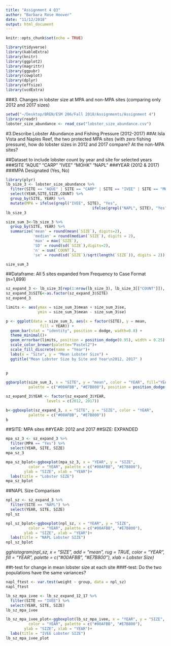 ```yaml
---
title: "Assignment 4 Q3"
author: "Barbara Rose Hoover"
date: "11/12/2018"
output: html_document
---
```


```r
knitr::opts_chunk$set(echo = TRUE)
```


```r
library(tidyverse)
library(kableExtra) 
library(knitr)
library(ggplot2)
library(magrittr)
library(ggpubr)
library(cowplot)
library(dplyr)
library(effsize) 
library(vcdExtra)
```


###3. Changes in lobster size at MPA and non-MPA sites (comparing only 2012 and 2017 sizes)

```r
setwd("~/Desktop/BREN/ESM 206/Fall 2018/Assignments/Assignment 4")
library(readr)
lobster_size_abundance <- read_csv("lobster_size_abundance.csv")
```

#3.Describe Lobster Abundance and Fishing Pressure (2012-2017)
##At Isla Vista and Naples Reef, the two protected MPA sites (with zero fishing pressure), how do lobster sizes in 2012 and 2017 compare? At the non-MPA sites?

##Dataset to include lobster count by year and site for selected years
###SITE "AQUE" "CARP" "IVEE" "MOHK" "NAPL"
###YEAR (2012 & 2017)
###MPA Designated (Yes, No)
```r
library(plyr)
lb_size_3 <- lobster_size_abundance %>%
  filter(SITE == "AQUE" | SITE == "CARP" | SITE == "IVEE" | SITE == "MOHK" | SITE == "NAPL", YEAR == "2017" | YEAR == "2012",  COUNT != "0") %>%
  select(YEAR,SITE,SIZE,COUNT) %>% 
  group_by(SITE, YEAR) %>%
  mutate(MPA = ifelse(grepl("IVEE", SITE), "Yes",
                                      ifelse(grepl("NAPL", SITE), "Yes", "No")))
lb_size_3
```

```r
size_sum_3<-lb_size_3 %>% 
  group_by(SITE, YEAR) %>%
  summarize('mean' = round(mean(`SIZE`), digits=2),
            'median' = round(median(`SIZE`), digits = 2),
            'max' = max(`SIZE`),
            'SD' = round(sd(`SIZE`),digits=2), 
            'n' = sum(`COUNT`),
            'se' = round(sd(`SIZE`)/sqrt(length(`SIZE`)), digits = 2))

size_sum_3
```

##Dataframe: All 5 sites expanded from Frequency to Case Format (n=1,899)
```r
sz_expand_3 <- lb_size_3[rep(1:nrow(lb_size_3), lb_size_3[["COUNT"]]), ]
sz_expand_3$SITE<-as.factor(sz_expand_3$SITE)
sz_expand_3
```

```r
limits <- aes(ymax = size_sum_3$mean + size_sum_3$se,
              ymin = size_sum_3$mean - size_sum_3$se)

p <- ggplot(data = size_sum_3, aes(x = factor(SITE), y = mean,
               fill = YEAR)) +
  geom_bar(stat = "identity", position = dodge, width=0.8) +
  theme_minimal()+
  geom_errorbar(limits, position = position_dodge(0.95), width = 0.25) +
  scale_color_brewer(palette="Pastel2")+
  scale_fill_discrete(name = "Year")+
  labs(x = "Site", y = "Mean Lobster Size") +
  ggtitle("Mean Lobster Size by Site and Year\n2012, 2017" )
  
  
p

```

```r
ggbarplot(size_sum_3, x = "SITE", y = "mean", color = "YEAR", fill="YEAR",
          palette = c("#00AFBB", "#E7B800"), position = position_dodge(0.8), add = c("mean_se", "jitter"))

```


```r
sz_expand_3$YEAR <- factor(sz_expand_3$YEAR, 
                  levels = c(2012, 2017))

b<-ggboxplot(sz_expand_3, x = "SITE", y = "SIZE", color = "YEAR",
          palette = c("#00AFBB", "#E7B800"))
b
```

##SITE: MPA sites 
##YEAR: 2012 and 2017
##SIZE: EXPANDED 
```r
mpa_sz_3 <- sz_expand_3 %>% 
  filter(MPA == "Yes") %>% 
  select(YEAR, SITE, SIZE)
mpa_sz_3 
```

```r
mpa_sz_bplot<-ggboxplot(mpa_sz_3, x = "YEAR", y = "SIZE", 
          color = "YEAR", palette = c("#00AFBB", "#E7B800"),
        ylab = "SIZE", xlab = "YEAR")+
  labs(title = "Lobster SIZE")
mpa_sz_bplot
```

##NAPL Size Comparison 
```r
npl_sz <- sz_expand_3 %>% 
  filter(SITE == "NAPL") %>% 
  select(YEAR, SITE, SIZE)
npl_sz 

npl_sz_bplot<-ggboxplot(npl_sz, x = "YEAR", y = "SIZE", 
          color = "YEAR", palette = c("#00AFBB", "#E7B800"),
        ylab = "SIZE", xlab = "YEAR")+
  labs(title = "NAPL Lobster SIZE")
npl_sz_bplot

```

*gghistogram(npl_sz, x = "SIZE",
   add = "mean", rug = TRUE,
   color = "YEAR", fill = "YEAR",
   palette = c("#00AFBB", "#E7B800"),
   xlab = Lobster Size)*

##t-test for change in mean lobster size at each site 
###f-test: Do the two populations have the same variances?

```r
napl_ftest <- var.test(weight ~ group, data = npl_sz)
napl_ftest
```


```r
lb_sz_mpa_ivee <- lb_sz_expand_12_17 %>% 
  filter(SITE == "IVEE") %>% 
  select(YEAR, SITE, SIZE)
lb_sz_mpa_ivee 

lb_sz_mpa_ivee_plot<-ggboxplot(lb_sz_mpa_ivee, x = "YEAR", y = "SIZE", 
          color = "YEAR", palette = c("#00AFBB", "#E7B800"),
        ylab = "SIZE", xlab = "YEAR")+
  labs(title = "IVEE Lobster SIZE")
lb_sz_mpa_ivee_plot
```




